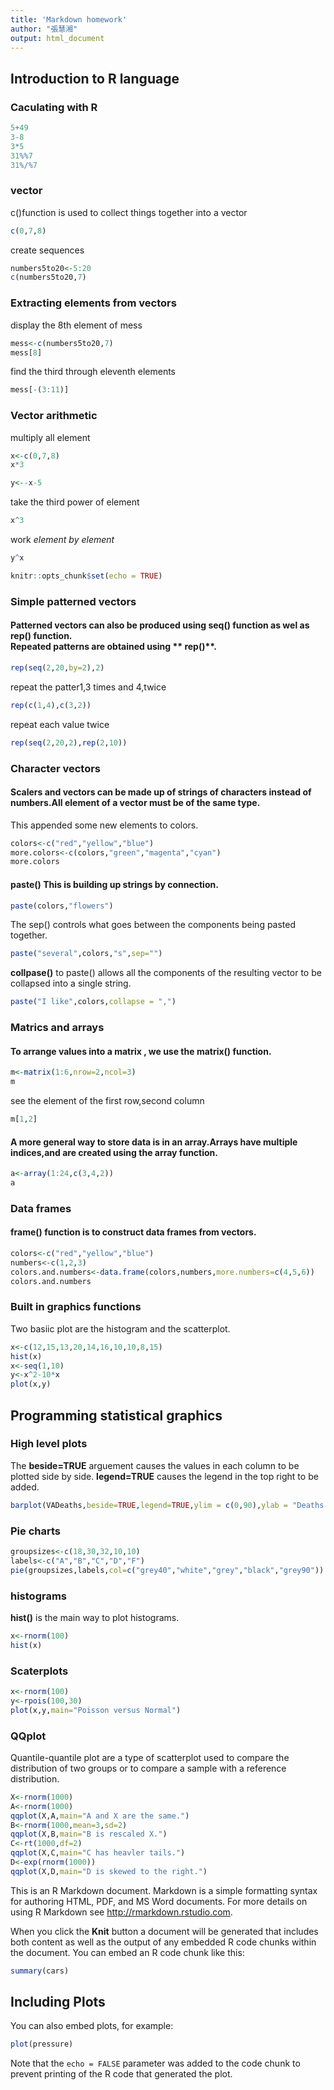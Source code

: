 ```yaml
---
title: 'Markdown homework'
author: "張慧湘"
output: html_document
---
```

## Introduction to R language
### Caculating with R 
```r
5+49
3-8
3*5
31%%7
31%/%7
```

###  vector

c()function is used to collect things together into a vector
```r
c(0,7,8)
```
create sequences
```r
numbers5to20<-5:20
c(numbers5to20,7)
```

###  Extracting elements from vectors

display the 8th element of mess
```r
mess<-c(numbers5to20,7)
mess[8]
```

find the third through eleventh elements
```r
mess[-(3:11)]
```

###  Vector arithmetic

multiply all element
```r
x<-c(0,7,8)
x*3
```

```r
y<--x-5
```

take the third power of element
```r
x^3
```

work *element by element* 
```r
y^x
```

```r
knitr::opts_chunk$set(echo = TRUE)
```

### Simple patterned vectors

#### Patterned vectors can also be produced using **seq()** function as wel as **rep()** function. <br> Repeated patterns are obtained using ** rep()**.

```r
rep(seq(2,20,by=2),2)
```
repeat the patter1,3 times and 4,twice
```r
rep(c(1,4),c(3,2))
```
repeat each value twice
```r
rep(seq(2,20,2),rep(2,10))
```

### Character vectors
#### Scalers and vectors can be made up of strings of characters instead of numbers.All element of a vector must be of **the same type**.
This appended some new elements to colors.
```r
colors<-c("red","yellow","blue")
more.colors<-c(colors,"green","magenta","cyan")
more.colors
```
#### **paste()** This is building up strings by connection.
```r
paste(colors,"flowers")
```
The sep() controls what goes between the components being pasted together.
```r
paste("several",colors,"s",sep="")
```
**collpase()** to paste() allows all the components of the resulting vector to be collapsed into a single string.
```r
paste("I like",colors,collapse = ",")
```
### Matrics and arrays
#### To arrange values into a matrix , we use the **matrix()** function.
```r
m<-matrix(1:6,nrow=2,ncol=3)
m
```
see the element of the first row,second column
```r
m[1,2]
```
#### A more general way to store data is in an array.Arrays have multiple indices,and are created using the array function.
```r
a<-array(1:24,c(3,4,2))
a
```
### Data frames
#### **frame()** function is to construct data frames from vectors.
```r
colors<-c("red","yellow","blue")
numbers<-c(1,2,3)
colors.and.numbers<-data.frame(colors,numbers,more.numbers=c(4,5,6))
colors.and.numbers
```

### Built in graphics functions
Two basiic plot are the histogram and the scatterplot.


```r
x<-c(12,15,13,20,14,16,10,10,8,15)
hist(x)
x<-seq(1,10)
y<-x^2-10*x
plot(x,y)

```

## Programming statistical graphics
### High level plots
The **beside=TRUE** arguement causes the values in each column to be plotted side by side.  **legend=TRUE** causes the legend in the top right to be added.
```r
barplot(VADeaths,beside=TRUE,legend=TRUE,ylim = c(0,90),ylab = "Deaths per 1000",main="Death rates in Virginia")
```
### Pie charts
```r
groupsizes<-c(18,30,32,10,10)
labels<-c("A","B","C","D","F")
pie(groupsizes,labels,col=c("grey40","white","grey","black","grey90"))
```
### histograms
**hist()** is the main way to plot histograms.
```r
x<-rnorm(100)
hist(x)
```
### Scaterplots
```r
x<-rnorm(100)
y<-rpois(100,30)
plot(x,y,main="Poisson versus Normal")

```
### QQplot
Quantile-quantile plot are a type of scatterplot used to compare the distribution of two groups or to compare a sample with a reference distribution.
```r
X<-rnorm(1000)
A<-rnorm(1000)
qqplot(X,A,main="A and X are the same.")
B<-rnorm(1000,mean=3,sd=2)
qqplot(X,B,main="B is rescaled X.")
C<-rt(1000,df=2)
qqplot(X,C,main="C has heavler tails.")
D<-exp(rnorm(1000))
qqplot(X,D,main="D is skewed to the right.")
```

This is an R Markdown document. Markdown is a simple formatting syntax for authoring HTML, PDF, and MS Word documents. For more details on using R Markdown see <http://rmarkdown.rstudio.com>.

When you click the **Knit** button a document will be generated that includes both content as well as the output of any embedded R code chunks within the document. You can embed an R code chunk like this:

```r
summary(cars)
```

## Including Plots

You can also embed plots, for example:

```r
plot(pressure)
```

Note that the `echo = FALSE` parameter was added to the code chunk to prevent printing of the R code that generated the plot.
